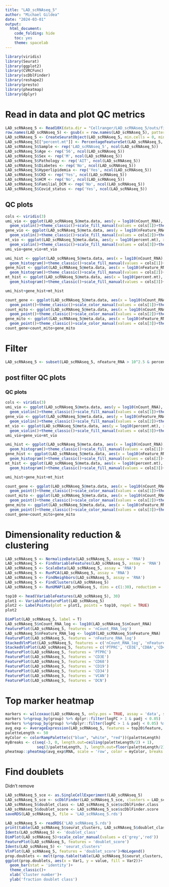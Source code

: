 ```yaml
---
title: "LAD_scRNAseq_5"
author: "Michael Gildea"
date: "2024-03-01"
output:
  html_document:
    code_folding: hide
    toc: yes
    theme: spacelab
---
```


```r
library(viridis)
library(Seurat)
library(ggplot2)
library(CVRCFunc)
library(scDblFinder)
library(reshape2)
library(presto)
library(pheatmap)
library(dplyr)
```


# Read in data and plot QC metrics
```r
LAD_scRNAseq_5 <- Read10X(data.dir = "Cellranger/LAD_scRNAseq_5/outs/filtered_feature_bc_matrix/")
row.names(LAD_scRNAseq_5) <- gsub(x = row.names(LAD_scRNAseq_5), pattern = 'custom_ref_human_', replacement = '')
LAD_scRNAseq_5 <- CreateSeuratObject(LAD_scRNAseq_5, min.cells = 0, min.features = 0)
LAD_scRNAseq_5[["percent.mt"]] <- PercentageFeatureSet(LAD_scRNAseq_5, pattern = "^MT-")
LAD_scRNAseq_5$Sample <- rep('LAD_scRNAseq_5', ncol(LAD_scRNAseq_5))
LAD_scRNAseq_5$Age <- rep('56', ncol(LAD_scRNAseq_5))
LAD_scRNAseq_5$Sex <- rep('M', ncol(LAD_scRNAseq_5))
LAD_scRNAseq_5$Pathology <- rep('AIT', ncol(LAD_scRNAseq_5))
LAD_scRNAseq_5$Diabetes <- rep('No', ncol(LAD_scRNAseq_5))
LAD_scRNAseq_5$Hyperlipidemia <- rep('Yes', ncol(LAD_scRNAseq_5))
LAD_scRNAseq_5$CKD <- rep('Yes', ncol(LAD_scRNAseq_5))
LAD_scRNAseq_5$HCM <- rep('No', ncol(LAD_scRNAseq_5))
LAD_scRNAseq_5$Familial_DCM <- rep('No', ncol(LAD_scRNAseq_5))
LAD_scRNAseq_5$Covid_status <- rep('Yes', ncol(LAD_scRNAseq_5))
```

## QC plots
```r
cols <- viridis(3)
umi_vio <- ggplot(LAD_scRNAseq_5@meta.data, aes(y = log10(nCount_RNA), x = orig.ident, fill = orig.ident))+
  geom_violin()+theme_classic()+scale_fill_manual(values = cols[1])+theme(legend.position = 'none')
gene_vio <- ggplot(LAD_scRNAseq_5@meta.data, aes(y = log10(nFeature_RNA), x = orig.ident, fill = orig.ident))+
  geom_violin()+theme_classic()+scale_fill_manual(values = cols[2])+theme(legend.position = 'none')
mt_vio <- ggplot(LAD_scRNAseq_5@meta.data, aes(y = log10(percent.mt), x = orig.ident, fill = orig.ident))+
  geom_violin()+theme_classic()+scale_fill_manual(values = cols[3])+theme(legend.position = 'none')
umi_vio+gene_vio+mt_vio
```


```r
umi_hist <- ggplot(LAD_scRNAseq_5@meta.data, aes(x = log10(nCount_RNA), fill = orig.ident))+
  geom_histogram()+theme_classic()+scale_fill_manual(values = cols[1])+theme(legend.position = 'none')
gene_hist <- ggplot(LAD_scRNAseq_5@meta.data, aes(x = log10(nFeature_RNA), fill = orig.ident))+
  geom_histogram()+theme_classic()+scale_fill_manual(values = cols[2])+theme(legend.position = 'none')
mt_hist <- ggplot(LAD_scRNAseq_5@meta.data, aes(x = log10(percent.mt), fill = orig.ident))+
  geom_histogram()+theme_classic()+scale_fill_manual(values = cols[3])+theme(legend.position = 'none')

umi_hist+gene_hist+mt_hist
```

```r
count_gene <- ggplot(LAD_scRNAseq_5@meta.data, aes(x = log10(nCount_RNA), y = log10(nFeature_RNA), color = orig.ident))+
  geom_point()+theme_classic()+scale_color_manual(values = cols[1])+theme(legend.position = 'none')
count_mito <- ggplot(LAD_scRNAseq_5@meta.data, aes(x = log10(nCount_RNA), y = log10(percent.mt), color = orig.ident))+
  geom_point()+theme_classic()+scale_color_manual(values = cols[2])+theme(legend.position = 'none')
gene_mito <- ggplot(LAD_scRNAseq_5@meta.data, aes(x = log10(nFeature_RNA), y = log10(percent.mt), color = orig.ident))+
  geom_point()+theme_classic()+scale_color_manual(values = cols[3])+theme(legend.position = 'none')
count_gene+count_mito+gene_mito
```

# Filter 
```r
LAD_scRNAseq_5 <- subset(LAD_scRNAseq_5, nFeature_RNA > 10^2.5 & percent.mt < 15 & nCount_RNA > 10^3.25)
```

## post filter QC plots
### QC plots
```r
cols <- viridis(3)
umi_vio <- ggplot(LAD_scRNAseq_5@meta.data, aes(y = log10(nCount_RNA), x = orig.ident, fill = orig.ident))+
  geom_violin()+theme_classic()+scale_fill_manual(values = cols[1])+theme(legend.position = 'none')
gene_vio <- ggplot(LAD_scRNAseq_5@meta.data, aes(y = log10(nFeature_RNA), x = orig.ident, fill = orig.ident))+
  geom_violin()+theme_classic()+scale_fill_manual(values = cols[2])+theme(legend.position = 'none')
mt_vio <- ggplot(LAD_scRNAseq_5@meta.data, aes(y = log10(percent.mt), x = orig.ident, fill = orig.ident))+
  geom_violin()+theme_classic()+scale_fill_manual(values = cols[3])+theme(legend.position = 'none')
umi_vio+gene_vio+mt_vio
```


```r
umi_hist <- ggplot(LAD_scRNAseq_5@meta.data, aes(x = log10(nCount_RNA), fill = orig.ident))+
  geom_histogram()+theme_classic()+scale_fill_manual(values = cols[1])+theme(legend.position = 'none')
gene_hist <- ggplot(LAD_scRNAseq_5@meta.data, aes(x = log10(nFeature_RNA), fill = orig.ident))+
  geom_histogram()+theme_classic()+scale_fill_manual(values = cols[2])+theme(legend.position = 'none')
mt_hist <- ggplot(LAD_scRNAseq_5@meta.data, aes(x = log10(percent.mt), fill = orig.ident))+
  geom_histogram()+theme_classic()+scale_fill_manual(values = cols[3])+theme(legend.position = 'none')

umi_hist+gene_hist+mt_hist
```

```r
count_gene <- ggplot(LAD_scRNAseq_5@meta.data, aes(x = log10(nCount_RNA), y = log10(nFeature_RNA), color = orig.ident))+
  geom_point()+theme_classic()+scale_color_manual(values = cols[1])+theme(legend.position = 'none')
count_mito <- ggplot(LAD_scRNAseq_5@meta.data, aes(x = log10(nCount_RNA), y = log10(percent.mt), color = orig.ident))+
  geom_point()+theme_classic()+scale_color_manual(values = cols[2])+theme(legend.position = 'none')
gene_mito <- ggplot(LAD_scRNAseq_5@meta.data, aes(x = log10(nFeature_RNA), y = log10(percent.mt), color = orig.ident))+
  geom_point()+theme_classic()+scale_color_manual(values = cols[3])+theme(legend.position = 'none')
count_gene+count_mito+gene_mito
```

# Dimensionality reduction & clustering
```r
LAD_scRNAseq_5 <- NormalizeData(LAD_scRNAseq_5, assay = 'RNA')
LAD_scRNAseq_5 <- FindVariableFeatures(LAD_scRNAseq_5, assay = 'RNA')
LAD_scRNAseq_5 <- ScaleData(LAD_scRNAseq_5, assay = 'RNA')
LAD_scRNAseq_5 <- RunPCA(LAD_scRNAseq_5, assay = 'RNA')
LAD_scRNAseq_5 <- FindNeighbors(LAD_scRNAseq_5, assay = 'RNA')
LAD_scRNAseq_5 <- FindClusters(LAD_scRNAseq_5)
LAD_scRNAseq_5 <- RunUMAP(LAD_scRNAseq_5, dims = c(1:30), reduction = 'pca')

top10 <- head(VariableFeatures(LAD_scRNAseq_5), 30)
plot1 <- VariableFeaturePlot(LAD_scRNAseq_5)
plot2 <- LabelPoints(plot = plot1, points = top10, repel = TRUE)
plot2

DimPlot(LAD_scRNAseq_5, label = T)
LAD_scRNAseq_5$nCount_RNA_log <- log10(LAD_scRNAseq_5$nCount_RNA)
FeaturePlot(LAD_scRNAseq_5, features = 'nCount_RNA_log')
LAD_scRNAseq_5$nFeature_RNA_log <- log10(LAD_scRNAseq_5$nFeature_RNA)
FeaturePlot(LAD_scRNAseq_5, features = 'nFeature_RNA_log')
StackedVlnPlot(LAD_scRNAseq_5, features = c('nCount_RNA_log', 'nFeature_RNA_log', 'percent.mt'))
StackedVlnPlot(LAD_scRNAseq_5, features = c('PTPRC', 'CD3E','CD8A','CD4','MKI67','CD68','CD14','CD19','TREM2','SELL','FOXP3','FSCN1', 'HBB'))
FeaturePlot(LAD_scRNAseq_5, features = 'PTPRC')
FeaturePlot(LAD_scRNAseq_5, features = 'CD3E')
FeaturePlot(LAD_scRNAseq_5, features = 'CD68')
FeaturePlot(LAD_scRNAseq_5, features = 'CD19')
FeaturePlot(LAD_scRNAseq_5, features = 'CD34')
FeaturePlot(LAD_scRNAseq_5, features = 'VCAN')
FeaturePlot(LAD_scRNAseq_5, features = 'DCN')
```

# Top marker heatmap
```r
markers <- wilcoxauc(LAD_scRNAseq_5, only.pos = TRUE, assay = 'data', seurat_assay = 'RNA', group_by = 'seurat_clusters')
markers %>%group_by(group) %>% dplyr::filter(logFC > 1 & padj < 0.05)
markers %>%group_by(group) %>%dplyr::filter(logFC > 1 & padj < 0.05) %>%slice_head(n = 20) %>%ungroup() -> top20
avg_exp <- AverageExpression(LAD_scRNAseq_5, features = top20$feature, assay = 'RNA', slot = 'data')
paletteLength <- 50
myColor <- colorRampPalette(c("blue", "white", "red"))(paletteLength)
myBreaks <- c(seq(-3, 0, length.out=ceiling(paletteLength/2) + 1), 
              seq(3/paletteLength, 3, length.out=floor(paletteLength/2)))
pheatmap::pheatmap(avg_exp$RNA, scale = 'row', color = myColor, breaks =myBreaks, fontsize = 6)
```

# Find doublets
Didn't remove
```r
LAD_scRNAseq_5_sce <- as.SingleCellExperiment(LAD_scRNAseq_5)
LAD_scRNAseq_5_sce <- scDblFinder(LAD_scRNAseq_5_sce, clusters = LAD_scRNAseq_5_sce$ident)
LAD_scRNAseq_5$doublet_class <- LAD_scRNAseq_5_sce$scDblFinder.class
LAD_scRNAseq_5$doublet_score <- LAD_scRNAseq_5_sce$scDblFinder.score
saveRDS(LAD_scRNAseq_5, file = 'LAD_scRNAseq_5.rds')
```

```r
LAD_scRNAseq_5 <- readRDS('LAD_scRNAseq_5.rds')
print(table(LAD_scRNAseq_5$seurat_clusters, LAD_scRNAseq_5$doublet_class))
Idents(LAD_scRNAseq_5) <- 'doublet_class'
DimPlot(LAD_scRNAseq_5)+scale_color_manual(values = c('grey','red'))
FeaturePlot(LAD_scRNAseq_5, features = 'doublet_score')
Idents(LAD_scRNAseq_5) <- 'seurat_clusters'
VlnPlot(LAD_scRNAseq_5, features = 'doublet_score')+NoLegend()
prop.doublets <- melt(prop.table(table(LAD_scRNAseq_5$seurat_clusters, LAD_scRNAseq_5$doublet_class),margin = 1))
ggplot(prop.doublets, aes(x = Var1, y = value, fill = Var2))+
  geom_bar(stat = 'identity')+
  theme_classic()+
  xlab('Cluster number')+
  ylab('fraction doublet class')
```

